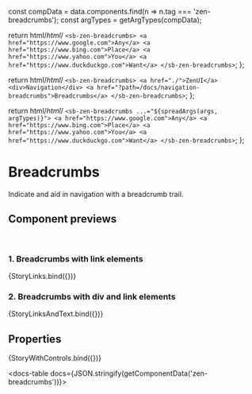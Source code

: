 

const compData = data.components.find(n => n.tag === 'zen-breadcrumbs');
const argTypes = getArgTypes(compData);

<Meta title="Navigation/Breadcrumbs" component="zen-breadcrumbs" argTypes={argTypes} />

  return html/*html*/ `
    <sb-zen-breadcrumbs>
      <a href="https://www.google.com">Any</a>
      <a href="https://www.bing.com">Place</a>
      <a href="https://www.yahoo.com">You</a>
      <a href="https://www.duckduckgo.com">Want</a>
    </sb-zen-breadcrumbs>
  `;
};

  return html/*html*/ `
    <sb-zen-breadcrumbs>
      <a href="./">ZenUI</a>
      <div>Navigation</div>
      <a href="?path=/docs/navigation-breadcrumbs">Breadcrumbs</a>
    </sb-zen-breadcrumbs>
  `;
};

  return html/*html*/ `
    <sb-zen-breadcrumbs ...="${spreadArgs(args, argTypes)}">
      <a href="https://www.google.com">Any</a>
      <a href="https://www.bing.com">Place</a>
      <a href="https://www.yahoo.com">You</a>
      <a href="https://www.duckduckgo.com">Want</a>
    </sb-zen-breadcrumbs>
  `;
};

# Breadcrumbs

Indicate and aid in navigation with a breadcrumb trail.

## Component previews

<br />

### 1. Breadcrumbs with link elements

<Canvas>
  <Story name="links">{StoryLinks.bind({})}</Story>
</Canvas>

### 2. Breadcrumbs with div and link elements

<Canvas>
  <Story name="links-and-text">{StoryLinksAndText.bind({})}</Story>
</Canvas>

## Properties

<Canvas>
  <Story
    name="default"
    args={{
      ...getDefaultArgs(argTypes),
    }}
  >
    {StoryWithControls.bind({})}
  </Story>
</Canvas>

<ArgsTable story="default" />

<docs-table docs={JSON.stringify(getComponentData('zen-breadcrumbs'))}></docs-table>
